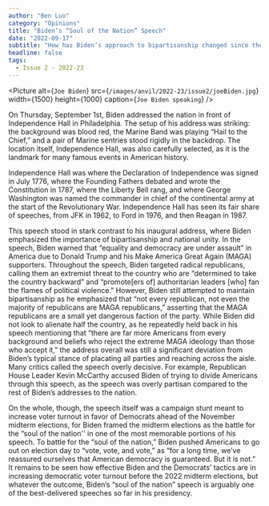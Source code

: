 ```yaml
---
author: "Ben Luo"
category: "Opinions"
title: "Biden’s “Soul of the Nation” Speech"
date: "2022-09-17"
subtitle: "How has Biden’s approach to bipartisanship changed since the beginning of his term with his recent speeches heavily criticizing the Republican party?"
headline: false
tags:
  - Issue 2 - 2022-23
---
```


<Picture
	alt={`Joe Biden`}
	src={`/images/anvil/2022-23/issue2/joeBiden.jpg`}
	width={1500}
	height={1000}
	caption={`Joe Biden speaking`}
/>

On Thursday, September 1st, Biden addressed the nation in front of Independence Hall in Philadelphia. The setup of his address was striking: the background was blood red, the Marine Band was playing “Hail to the Chief,” and a pair of Marine sentries stood rigidly in the backdrop. The location itself, Independence Hall, was also carefully selected, as it is the landmark for many famous events in American history.

Independence Hall was where the Declaration of Independence was signed in July 1776, where the Founding Fathers debated and wrote the Constitution in 1787, where the Liberty Bell rang, and where George Washington was named the commander in chief of the continental army at the start of the Revolutionary War. Independence Hall has seen its fair share of speeches, from JFK in 1962, to Ford in 1976, and then Reagan in 1987.

This speech stood in stark contrast to his inaugural address, where Biden emphasized the importance of bipartisanship and national unity. In the speech, Biden warned that “equality and democracy are under assault” in America due to Donald Trump and his Make America Great Again (MAGA) supporters. Throughout the speech, Biden targeted radical republicans, calling them an extremist threat to the country who are “determined to take the country backward” and “promote[ers of] authoritarian leaders [who] fan the flames of political violence.” However, Biden still attempted to maintain bipartisanship as he emphasized that “not every republican, not even the majority of republicans are MAGA republicans,” asserting that the MAGA republicans are a small yet dangerous faction of the party. While Biden did not look to alienate half the country, as he repeatedly held back in his speech mentioning that “there are far more Americans from every background and beliefs who reject the extreme MAGA ideology than those who accept it,” the address overall was still a significant deviation from Biden’s typical stance of placating all parties and reaching across the aisle. Many critics called the speech overly decisive. For example, Republican House Leader Kevin McCarthy accused Biden of trying to divide Americans through this speech, as the speech was overly partisan compared to the rest of Biden’s addresses to the nation.

On the whole, though, the speech itself was a campaign stunt meant to increase voter turnout in favor of Democrats ahead of the November midterm elections, for Biden framed the midterm elections as the battle for the “soul of the nation'' in one of the most memorable portions of his speech. To battle for the “soul of the nation,” Biden pushed Americans to go out on election day to “vote, vote, and vote,” as “for a long time, we’ve reassured ourselves that American democracy is guaranteed. But it is not.” It remains to be seen how effective Biden and the Democrats’ tactics are in increasing democratic voter turnout before the 2022 midterm elections, but whatever the outcome, Biden’s “soul of the nation” speech is arguably one of the best-delivered speeches so far in his presidency.
